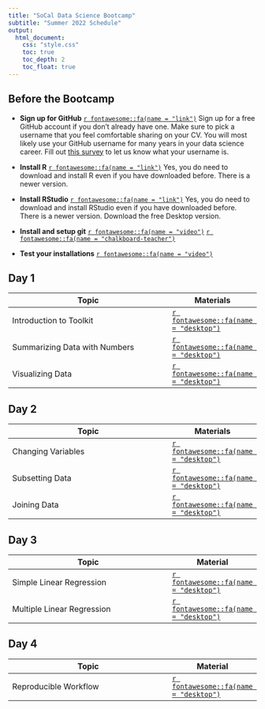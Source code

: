 ```yaml
---
title: "SoCal Data Science Bootcamp"
subtitle: "Summer 2022 Schedule"
output: 
  html_document:
    css: "style.css"
    toc: true
    toc_depth: 2
    toc_float: true
---
```



## Before the Bootcamp

- **Sign up for GitHub** [`r fontawesome::fa(name = "link")`](https://github.com) Sign up for a free GitHub account if you don't already have one. Make sure to pick a username that you feel comfortable sharing on your CV. You will most likely use your GitHub username for many years in your data science career. Fill out [this survey](https://forms.gle/SnXs9u6coACkdDGEA) to let us know what your username is. 

- **Install R** [`r fontawesome::fa(name = "link")`](https://mirror.las.iastate.edu/CRAN/) Yes, you do need to download and install R even if you have downloaded before. There is a newer version.

- **Install RStudio** [`r fontawesome::fa(name = "link")`](https://www.rstudio.com/products/rstudio/download/) Yes, you do need to download and install RStudio even if you have downloaded before. There is a newer version. Download the free Desktop version.


- **Install and setup git** [`r fontawesome::fa(name = "video")`](https://uci.yuja.com/V/Video?v=3637094&node=12339053&a=1176648183&autoplay=1) [`r fontawesome::fa(name = "chalkboard-teacher")`](https://www.introdata.science/slides/week00/00a-git-github-install.html#1)

- **Test your installations**  [`r fontawesome::fa(name = "video")`](https://uci.yuja.com/V/Video?v=4810457&node=15922642&a=1712193560&autoplay=1)


## Day 1

| Topic                         | Materials |
|-------------------------------|-----------|
| Introduction to Toolkit       |[`r fontawesome::fa(name = "desktop")`](slides/day01-intro-toolkit/01a-intro-toolkit.html)           |
| Summarizing Data with Numbers |[`r fontawesome::fa(name = "desktop")`](slides/day01-intro-toolkit/01b-summarizing-data.html)                    |
| Visualizing Data              |[`r fontawesome::fa(name = "desktop")`](slides/day01-intro-toolkit/01c-visualizing-data.html)           |

## Day 2

| Topic                         | Materials |
|-------------------------------|-----------|
| Changing Variables       |[`r fontawesome::fa(name = "desktop")`](slides/day02-wrangle-data/02a-changing-variables.html)           |
| Subsetting Data |[`r fontawesome::fa(name = "desktop")`](slides/day02-wrangle-data/02b-subsetting-data.html)                    |
| Joining Data              |[`r fontawesome::fa(name = "desktop")`](slides/day02-wrangle-data/02c-joining-data.html)           |

## Day 3

| Topic                         | Material |
|-------------------------------|-----------|
| Simple Linear Regression       |[`r fontawesome::fa(name = "desktop")`](slides/day03-regression/03a-simple-linreg.html)           |
| Multiple Linear Regression |[`r fontawesome::fa(name = "desktop")`](slides/day03-regression/03b-multiple-linreg.html)                   |




## Day 4

| Topic                         | Material |
|-------------------------------|-----------|
| Reproducible Workflow       |[`r fontawesome::fa(name = "desktop")`](slides/day04-work04a-reproducible-workflow.html)           |